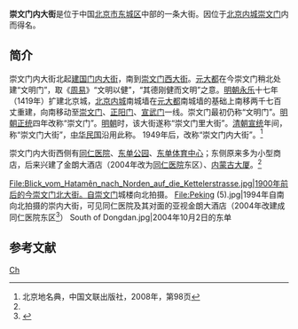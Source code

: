 {{Coord|39.90343|116.41205|type:landmark_region:CN-11_source:GoogleMaps|display=title}}
{{Infobox China Road
|路牌类型 = Beijing
|道路方向 = NS
|中文道路名称 = 崇文门内大街
|道路名称拼音 = CHONGWENMENNEI DAJIE
|图片 = File:崇文门内大街.jpg
|图片说明 = 从[[东长安街|东长安街]]边上的天桥向南拍摄的崇文门内大街
|道路属性 = 城市主干道
|道路总长度 = 
|车速限制 = 
|行车线数量 = 
|所在地区 = [[北京市|北京市]][[东城区_(北京市)|东城区]]
|起点 = [[东单|东单]]
|终点 = [[崇文门|崇文门]]
|路段主要建筑 = [[首都医科大学附属北京同仁医院|首都医科大学附属北京同仁医院]]<br/>[[东单公园|东单公园]]<br/>[[东单体育中心|东单体育中心]]<br/>[[内蒙古大厦|内蒙古大厦]]
}}

'''崇文门内大街'''是位于中国[[北京市|北京市]][[东城区_(北京市)|东城区]]中部的一条大街。因位于[[北京内城|北京内城]][[崇文门|崇文门]]内而得名。

==简介==
崇文门内大街北起[[建国门内大街|建国门内大街]]，南到[[崇文门西大街|崇文门西大街]]。[[元大都|元大都]]在今崇文门稍北处建“文明门”，取《[[周易|周易]]》“文明以健”，“其德刚健而文明”之意。[[明朝|明朝]][[永乐|永乐]]十七年（1419年）扩建北京城，[[北京内城|北京内城]]南城墙在[[元大都|元大都]]南城墙的基础上南移两千七百丈重建，向南移动至[[崇文门|崇文门]]、[[正阳门|正阳门]]、[[宣武门|宣武门]]一线。崇文门最初仍称“文明门”。[[明朝|明朝]][[正统_(年号)|正统]]四年改称“崇文门”。[[明朝|明朝]]时，该大街遂称“崇文门里大街”。[[清朝|清朝]][[宣统|宣统]]年间，称“崇文门大街”，[[中华民国|中华民国]]沿用此称。 1949年后，改称“崇文门内大街”。<ref name=bjdmd>北京地名典，中国文联出版社，2008年，第98页</ref>

崇文门内大街西侧有[[首都医科大学附属北京同仁医院|同仁医院]]、[[东单公园|东单公园]]、[[东单体育中心|东单体育中心]]；东侧原来多为小型商店，后来兴建了金朗大酒店（2004年改为[[首都医科大学附属北京同仁医院|同仁医院]]东区）、[[内蒙古大厦|内蒙古大厦]]。<ref name=bjdmd/>
<gallery>
File:Blick_vom_Hatamên_nach_Norden_auf_die_Kettelerstrasse.jpg|1900年前后的今崇文门北大街。自[[崇文门|崇文门]]城楼向北拍摄。
File:Peking (5).jpg|1994年自南向北拍摄的崇内大街，可见同仁医院及其对面的亚视金朗大酒店（2004年改建成同仁医院东区<ref>{{cite news|url=http://finance.sina.com.cn/roll/20110928/090610553795.shtml|title=同仁医院收购酒店做特需病房： 5-6年可收回成本|work=[[21世纪经济报道|21世纪经济报道]]|date=2011-09-28|accessdate=2021-01-07}}</ref>）
South of Dongdan.jpg|2004年10月2日的东单
</gallery>
{{Wide image|Chongwenmen 1.jpg|800px|图中间偏上的道路即崇文门内大街，近处的道路为[[崇文门外大街|崇文门外大街]]。可见崇文门内大街与[[崇文门外大街|崇文门外大街]]的交汇处十字路口，即原[[崇文门|崇文门]]的所在地。图中右侧的[[哈德门饭店|哈德门饭店]]位于路口东南角。图中间的白色楼房为[[崇文门饭店|崇文门饭店]]，位于路口西南角。其后靠大街的白色楼房为[[同仁医院|同仁医院]]，隔大街有[[同仁医院|同仁医院]]东区。}}
{{Wide image|Panorama of Pekin.jpg|1000px|1879年左右拍摄的崇文门内大街。左侧可见[[紫禁城|紫禁城]]、[[景山|景山]]、[[北海公园|白塔]]。[[义和团运动|义和团运动]]、[[北京之战_(1900年)|北京之战]]后，左侧的民居将被夷为平地。}}

==参考文献==
{{reflist}}
{{崇文门大街}}
[[Category:东城区道路_(北京市)|Ch]]
